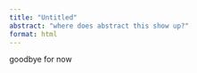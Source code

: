 ```yaml
---
title: "Untitled"
abstract: "where does abstract this show up?"
format: html
---
```


goodbye for now
